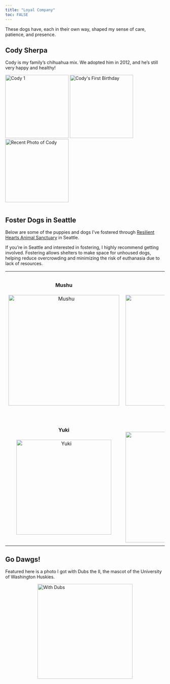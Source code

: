 ```yaml
---
title: "Loyal Company"
toc: FALSE
---
```


These dogs have, each in their own way, shaped my sense of care, patience, and presence.

## Cody Sherpa

Cody is my family's chihuahua mix. We adopted him in 2012, and he's still very happy and healthy!
<div style="display: flex; gap: 10px; align-items: center;">
  <img src="images/cody.jpeg" width="200" alt="Cody 1">
  <img src="images/cody1.jpeg" width="200" alt="Cody's First Birthday">
  <img src="images/lovebug.jpeg" width="200" alt="Recent Photo of Cody">
</div>


## Foster Dogs in Seattle

Below are some of the puppies and dogs I've fostered through [Resilient Hearts Animal Sanctuary](https://resilientheartsanimalsanctuary.org/) in Seattle.

If you're in Seattle and interested in fostering, I highly recommend getting involved. Fostering allows shelters to make space for unhoused dogs, helping reduce overcrowding and minimizing the risk of euthanasia due to lack of resources.


<table style="border: none; background: none;">
  <tr>
    <td style="text-align: center; border: none; padding: 10px;">
      <h4>Mushu</h4>
      <img src="images/mushu.jpeg" alt="Mushu" width="350px">
    </td>
    <td style="text-align: center; border: none; padding: 10px;">
      <h4>Roo</h4>
      <img src="images/roo.jpeg" alt="Roo" width="350px">
    </td>
  </tr>
  <tr>
    <td style="text-align: center; border: none; padding: 10px;">
      <h4>Yuki</h4>
      <img src="images/yuki.jpeg" alt="Yuki" width="300px">
    </td>
    <td style="text-align: center; border: none; padding: 10px;">
      <h4>Pingu</h4>
      <img src="images/pingu.jpeg" alt="Pingu" width="350px">
    </td>
  </tr>
</table>

## Go Dawgs!

Featured here is a photo I got with Dubs the II, the mascot of the University of Washington Huskies.

<img src="images/dubs.jpeg" alt="With Dubs" width="300" style="display: block; margin: 0 auto;">

